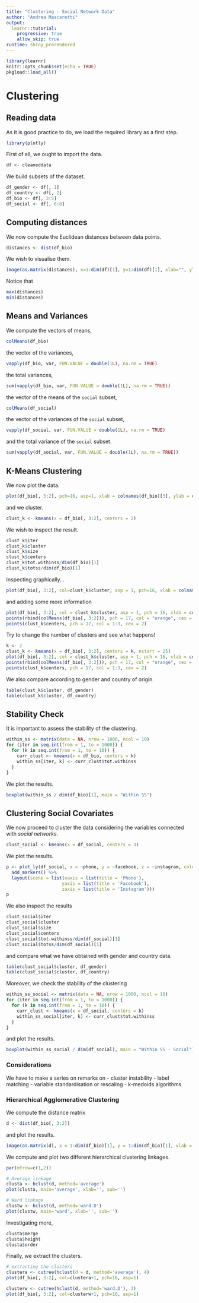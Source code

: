 ```yaml
---
title: "Clustering - Social Network Data"
author: "Andrea Mascaretti"
output:
  learnr::tutorial:
    progressive: true
    allow_skip: true
runtime: shiny_prerendered
---
```


```r
library(learnr)
knitr::opts_chunk$set(echo = TRUE)
pkgload::load_all()
```

# Clustering
## Reading data
As it is good practice to do, we load the required library as a first step.
```r
library(plotly)
```

First of all, we ought to import the data.
```r
df <- cleaneddata
```

We build subsets of the dataset.
```r
df_gender <- df[, 1]
df_country <- df[, 2]
df_bio <- df[, 3:5]
df_social <- df[, 6:8]
```




## Computing distances
We now compute the Euclidean distances between data points.
```r
distances <- dist(df_bio)
```
We wish to visualise them.
```r
image(as.matrix(distances), x=1:dim(df)[1], y=1:dim(df)[1], xlab="", ylab="")
```
Notice that
```r
max(distances)
min(distances)
```



## Means and Variances
We compute the vectors of means,
```r
colMeans(df_bio)
```
the vector of the variances,
```r
vapply(df_bio, var, FUN.VALUE = double(1L), na.rm = TRUE)
```
the total variances,
```r
sum(vapply(df_bio, var, FUN.VALUE = double(1L), na.rm = TRUE))
```
the vector of the means of the `social` subset,
```r
colMeans(df_social)
```
the vector of the variances of the `social` subset,
```r
vapply(df_social, var, FUN.VALUE = double(1L), na.rm = TRUE)
```
and the total variance of the `social` subset.
```r
sum(vapply(df_social, var, FUN.VALUE = double(1L), na.rm = TRUE))
```



## K-Means Clustering
We now plot the data.
```r
plot(df_bio[, 3:2], pch=16, asp=1, xlab = colnames(df_bio)[3], ylab = colnames(df_bio)[2])
```

and we cluster.
```r
clust_k <- kmeans(x = df_bio[, 3:2], centers = 2)
```

We wish to inspect the result.
```r
clust_k$iter
clust_k$cluster
clust_k$size
clust_k$centers
clust_k$tot.withinss/dim(df_bio)[1]
clust_k$totss/dim(df_bio)[1]
```

Inspecting graphically...
```r
plot(df_bio[, 3:2], col=clust_k$cluster, asp = 1, pch=16, xlab = colnames(df_bio)[3], ylab = colnames(df_bio)[2])
```
and adding some more information
```r
plot(df_bio[, 3:2], col = clust_k$cluster, asp = 1, pch = 16, xlab = colnames(df_bio)[3], ylab = colnames(df_bio)[2])
points(rbind(colMeans(df_bio[, 3:2])), pch = 17, col = "orange", cex = 2)
points(clust_k$centers, pch = 17, col = 1:3, cex = 2)
```

Try to change the number of clusters and see what happens!
```r
k <- 2
clust_k <- kmeans(x = df_bio[, 3:2], centers = k, nstart = 25)
plot(df_bio[, 3:2], col = clust_k$cluster, asp = 1, pch = 16, xlab = colnames(df_bio)[3], ylab = colnames(df_bio)[2])
points(rbind(colMeans(df_bio[, 3:2])), pch = 17, col = "orange", cex = 2)
points(clust_k$centers, pch = 17, col = 1:3, cex = 2)

```

We also compare according to gender and country of origin.
```r
table(clust_k$cluster, df_gender)
table(clust_k$cluster, df_country)
```


## Stability Check
It is important to assess the stability of the clustering.
```r
within_ss <- matrix(data = NA, nrow = 1000, ncol = 10)
for (iter in seq.int(from = 1, to = 1000)) {
  for (k in seq.int(from = 1, to = 10)) {
    curr_clust <- kmeans(x = df_bio, centers = k)
    within_ss[iter, k] <- curr_clust$tot.withinss
  }
}
```
We plot the results.
```r
boxplot(within_ss / dim(df_bio)[1], main = "Within SS")
```



## Clustering Social Covariates
We now proceed to cluster the data considering the variables connected with *social networks*.

```r
clust_social <- kmeans(x = df_social, centers = 3)
```

We plot the results.
```r
p <- plot_ly(df_social, x = ~phone, y = ~facebook, z = ~instagram, color = ~as.factor(clust_social$cluster)) %>%
  add_markers() %>%
  layout(scene = list(xaxis = list(title = 'Phone'),
                     yaxis = list(title = 'Facebook'),
                     zaxis = list(title = 'Instagram')))
p
```

We also inspect the results
```r
clust_social$iter
clust_social$cluster
clust_social$size
clust_social$centers
clust_social$tot.withinss/dim(df_social)[1]
clust_social$totss/dim(df_social)[1]
```

and compare what we have obtained with gender and country data.
```r
table(clust_social$cluster, df_gender)
table(clust_social$cluster, df_country)
```


Moreover, we check the stability of the clustering
```r
within_ss_social <- matrix(data = NA, nrow = 1000, ncol = 10)
for (iter in seq.int(from = 1, to = 1000)) {
  for (k in seq.int(from = 1, to = 10)) {
    curr_clust <- kmeans(x = df_social, centers = k)
    within_ss_social[iter, k] <- curr_clust$tot.withinss
  }
}
```


and plot the results.
```r
boxplot(within_ss_social / dim(df_social), main = "Within SS - Social")
```


### Considerations
We have to make a series on remarks on
 - cluster instability
 - label matching
 - variable standardisation or rescaling
 - k-medoids algorithms.


 
### Hierarchical Agglomerative Clustering

We compute the distance matrix
```r
d <- dist(df_bio[, 3:2])
```

and plot the results.
```r
image(as.matrix(d), x = 1:dim(df_bio)[1], y = 1:dim(df_bio)[1], xlab = "", ylab = "")
```


We compute and plot two different hierarchical clustering linkages.
```r
par(mfrow=c(1,2))

# Average linkage
clusta <- hclust(d, method='average')
plot(clusta, main='average', xlab='', sub='')

# Ward linkage
clustw <- hclust(d, method='ward.D')
plot(clustw, main='ward', xlab='', sub='')
```


Investigating more,
```r
clusta$merge
clusta$height
clusta$order
```

Finally, we extract the clusters.
```r
# extracting the clusters
clustera <- cutree(hclust(d = d, method='average'), 4)
plot(df_bio[, 3:2], col=clustera+1, pch=16, asp=1)

clusterw <- cutree(hclust(d, method='ward.D'), 3)
plot(df_bio[, 3:2], col=clusterw+1, pch=16, asp=1)
```
